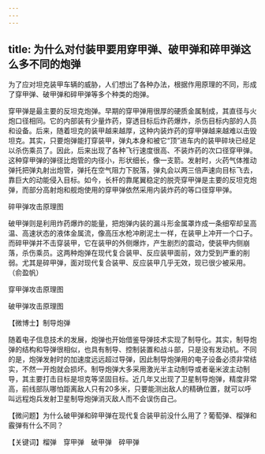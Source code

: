 ```yaml
---
---
---
```

title: 为什么对付装甲要用穿甲弹、破甲弹和碎甲弹这么多不同的炮弹
---




为了应对坦克装甲车辆的威胁，人们想出了各种办法，根据作用原理的不同，形成了穿甲弹、破甲弹和碎甲弹等多个种类的炮弹。

穿甲弹是最主要的反坦克炮弹。早期的穿甲弹用很厚的硬质金属制成，其直径与火炮口径相同。它的内部装有少量炸药，穿透目标后炸药爆炸，杀伤目标内部的人员和设备。后来，随着坦克的装甲越来越厚，这种内装炸药的穿甲弹越来越难以击毁坦克。其实，只要炮弹能打穿装甲，弹丸本身和被它“顶”进车内的装甲碎块已经足以杀伤乘员了。因此，后来出现了各种飞行速度很高、不装炸药的次口径穿甲弹。这种穿甲弹的弹径比炮管的内径小，形状细长，像一支箭。发射时，火药气体推动弹托把弹丸射出炮管，弹托在空气阻力下脱落，弹丸会以两三倍声速向目标飞去，靠巨大的动能侵入目标。如今，长杆的靠尾翼稳定的脱壳穿甲弹是主要的反坦克炮弹，而部分高射炮和舰炮使用的穿甲弹依然采用内装炸药的等口径穿甲弹。

碎甲弹攻击原理图



破甲弹则是利用炸药爆炸的能量，把炮弹内装的漏斗形金属罩炸成一条细窄却呈高温、高速状态的液体金属流，像高压水枪冲刷泥土一样，在装甲上冲开一个口子。而碎甲弹并不击穿装甲，它在装甲的外侧爆炸，产生剧烈的震动，使装甲内侧崩落，杀伤乘员。这两种炮弹在现代复合装甲、反应装甲面前，效力受到严重的削弱。尤其是碎甲弹，面对现代复合装甲、反应装甲几乎无效，现已很少被采用。（俞盈帆）

穿甲弹攻击原理图





破甲弹攻击原理图





【微博士】制导炮弹

随着电子信息技术的发展，炮弹也开始借鉴导弹技术实现了制导化。其实，制导炮弹的结构和导弹很相似，也具有制导、控制装置和战斗部，只是没有发动机。不同的是，炮弹发射时的加速度远远超过导弹，因此制导炮弹用的电子设备必须非常结实，不然一开炮就会损坏。制导炮弹大多采用激光半主动制导或者毫米波主动制导，其主要打击目标是坦克等坚固目标。近几年又出现了卫星制导炮弹，精度非常高，前线部队哪怕距离敌人只有20多米，只要能测出敌人的精确位置，就可以呼叫远程炮兵发射卫星制导炮弹消灭敌人而不会误伤自己。

【微问题】为什么破甲弹和碎甲弹在现代复合装甲前没什么用了？葡萄弹、榴弹和霰弹有什么不同？

【关键词】榴弹　穿甲弹　破甲弹　碎甲弹